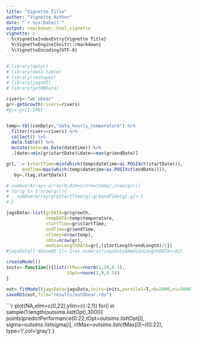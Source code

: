 ```yaml
---
title: "Vignette Title"
author: "Vignette Author"
date: "`r Sys.Date()`"
output: rmarkdown::html_vignette
vignette: >
  %\VignetteIndexEntry{Vignette Title}
  %\VignetteEngine{knitr::rmarkdown}
  %\VignetteEncoding{UTF-8}
---
```


```r

# library(dplyr)
# library(data.table)
# library(reshape2)
# library(jagsUI)
# library(getWBData)
```

```r
rivers<-"wb obear"
gr<-getGrowth(rivers=rivers)
#gr<-gr[1:100]


temp<-tbl(conDplyr,"data_hourly_temperature") %>% 
  filter(river==rivers) %>%
  collect() %>% 
  data.table() %>% 
  mutate(date=as.Date(datetime)) %>%
  .[date>=min(gr$startDate)&date<=max(gr$endDate)]

gr[,':='(startTime=min(which(temp$datetime>as.POSIXct(startDate))),
      endTime=max(which(temp$datetime<as.POSIXct(endDate)))),
   by=.(tag,startDate)]

# sumOverArray<-array(0,dim=c(nrow(temp),nrow(gr)))
# for(g in 1:nrow(gr)){
#   sumOverArray[gr$startTime[g]:gr$endTime[g],g]<-1
# }

jagsData<-list(grDATA=gr$growth,
               tempDATA=temp$temperature,
               startTime=gr$startTime,
               endTime=gr$endTime,
               nTimes=nrow(temp),
               nObs=nrow(gr),
               medianLengthDATA=gr[,(startLength+endLength)/2])
#jagsData[['above85']]<-1+as.numeric(jagsData$medianLengthDATA>=92)
```

```r
createModel()
inits<-function(){list(ctMax=rnorm(1,20,0.5),
                       tOpt=rnorm(1,9,0.5))
}

out<-fitModel(jagsData=jagsData,inits=inits,parallel=T,nb=2000,ni=3000)
saveRDS(out,file="results/outObear.rds")
```

```r
plot(NA,xlim=c(0,22),ylim=c(-2,1))
for(i in sample(1:length(out$sims.list$tOpt),300)){
  points(predictPerformance(0:22,tOpt=out$sims.list$tOpt[i],
                     sigma=out$sims.list$sigma[i],
                     ctMax=out$sims.list$ctMax[i])~I(0:22),
       type='l',col='gray')
}
